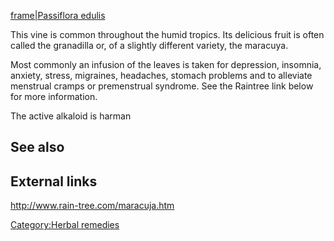 [[image:granadilla1.jpg|frame|Passiflora edulis]]

This vine is common throughout the humid tropics. Its delicious fruit is often called the granadilla or, of a slightly different variety, the maracuya.

Most commonly an infusion of the leaves is taken for depression, insomnia, anxiety, stress, migraines, headaches, stomach problems and to alleviate menstrual cramps or premenstrual syndrome. See the Raintree link below for more information.

The active alkaloid is harman

== See also ==

== External links ==

http://www.rain-tree.com/maracuja.htm

[[Category:Herbal remedies]]